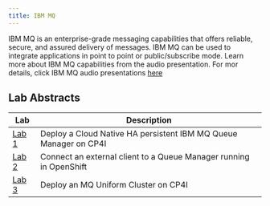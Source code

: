 ```yaml
---
title: IBM MQ
---
```


IBM MQ is an enterprise-grade messaging capabilities that offers reliable, secure, and assured delivery of messages. IBM MQ can be used to integrate applications in point to point or public/subscribe mode. Learn more about IBM MQ capabilities from the audio presentation. For mor details, click IBM MQ audio presentations [here](https://github.com/IBMIntegration/jam-in-a-box/assets/112578833/9a4d3a86-14c2-4574-b0a2-5b4ef8d8d9bb)


## Lab Abstracts

| Lab | Description |
| --- | ----------- |
| [Lab 1](/mq/2023_Lab1/) | Deploy a Cloud Native HA persistent IBM MQ Queue Manager on CP4I |
| [Lab 2](/mq/2023_Lab2/) | Connect an external client to a Queue Manager running in OpenShift |
| [Lab 3](/mq/2023_Lab4/) | Deploy an MQ Uniform Cluster on CP4I |
